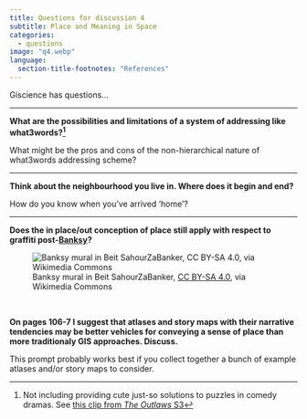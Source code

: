 ```yaml
---
title: Questions for discussion 4
subtitle: Place and Meaning in Space
categories:
  - questions
image: "q4.webp"
language:
  section-title-footnotes: "References"
---
```


Giscience has questions...

<hr>

**What are the possibilities and limitations of a system of addressing like what3words?^[Not including providing cute just-so solutions to puzzles in comedy dramas. See [this clip from _The Outlaws_ S3 ](https://www.youtube.com/watch?v=c6HLjNsdWLo)]**

What might be the pros and cons of the non-hierarchical nature of what3words addressing scheme?

<hr>

**Think about the neighbourhood you live in. Where does it begin and end?** 

How do you know when you've arrived 'home'?

<hr>

**Does the in place/out conception of place still apply with respect to graffiti post-[Banksy](https://en.wikipedia.org/wiki/Banksy)?**

![Banksy mural in Beit SahourZaBanker, [CC BY-SA 4.0](https://creativecommons.org/licenses/by-sa/4.0), via Wikimedia Commons](512px-Bethlehem_Banksy.jpg)

<br>

**On pages 106-7 I suggest that atlases and story maps with their narrative tendencies may be better vehicles for conveying a sense of place than more traditionaly GIS approaches. Discuss.**

This prompt probably works best if you collect together a bunch of example atlases and/or story maps to consider.
